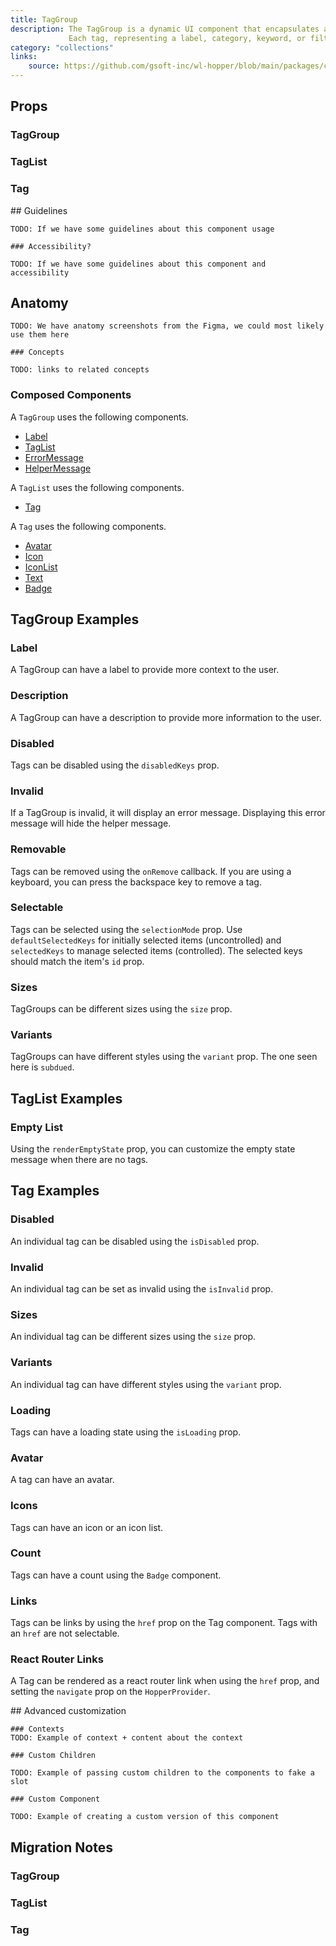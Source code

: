 ```yaml
---
title: TagGroup
description: The TagGroup is a dynamic UI component that encapsulates a collection of tags.
             Each tag, representing a label, category, keyword, or filter, is designed to be used within a TagList for groupings.
category: "collections"
links:
    source: https://github.com/gsoft-inc/wl-hopper/blob/main/packages/components/src/tag/src/TagGroup.tsx
---
```


<Example src="tag/docs/preview" />

## Props

### TagGroup

<PropTable component="TagGroup" />

### TagList

<PropTable component="TagList" />

### Tag

<PropTable component="Tag" />

<FeatureFlag flag="next">
    ## Guidelines

    TODO: If we have some guidelines about this component usage

    ### Accessibility?

    TODO: If we have some guidelines about this component and accessibility
</FeatureFlag>

## Anatomy

<FeatureFlag flag="rc">

    TODO: We have anatomy screenshots from the Figma, we could most likely use them here

    ### Concepts

    TODO: links to related concepts
</FeatureFlag>

### Composed Components

A `TagGroup` uses the following components.

- [Label](Label)
- [TagList](#props-taglist)
- [ErrorMessage](ErrorMessage)
- [HelperMessage](HelperMessage)

A `TagList` uses the following components.

- [Tag](#props-tag)

A `Tag` uses the following components.

- [Avatar](Avatar)
- [Icon](Icon)
- [IconList](IconList)
- [Text](Text)
- [Badge](Badge)

## TagGroup Examples

### Label

A TagGroup can have a label to provide more context to the user.

<Example src="tag/docs/tagGroup/label" />

### Description

A TagGroup can have a description to provide more information to the user.

<Example src="tag/docs/tagGroup/description" />

### Disabled

Tags can be disabled using the `disabledKeys` prop.

<Example src="tag/docs/tagGroup/disabled" />

### Invalid

If a TagGroup is invalid, it will display an error message. Displaying this error message will hide the helper message.

<Example src="tag/docs/tagGroup/invalid" />

### Removable

Tags can be removed using the `onRemove` callback.
If you are using a keyboard, you can press the backspace key to remove a tag.

<Example src="tag/docs/tagGroup/removable" />

### Selectable

Tags can be selected using the `selectionMode` prop.
Use `defaultSelectedKeys` for initially selected items (uncontrolled) and `selectedKeys` to manage selected items (controlled).
The selected keys should match the item's `id` prop.

<Example src="tag/docs/tagGroup/selectable" />

### Sizes

TagGroups can be different sizes using the `size` prop.

<Example src="tag/docs/tagGroup/sizes" />

### Variants

TagGroups can have different styles using the `variant` prop. The one seen here is `subdued`.

<Example src="tag/docs/tagGroup/variants" />

## TagList Examples

### Empty List

Using the `renderEmptyState` prop, you can customize the empty state message when there are no tags.

<Example src="tag/docs/tagList/empty" />

## Tag Examples

### Disabled

An individual tag can be disabled using the `isDisabled` prop.

<Example src="tag/docs/tag/disabled" />

### Invalid

An individual tag can be set as invalid using the `isInvalid` prop.

<Example src="tag/docs/tag/invalid" />

### Sizes

An individual tag can be different sizes using the `size` prop.

<Example src="tag/docs/tag/sizes" />

### Variants

An individual tag can have different styles using the `variant` prop.

<Example src="tag/docs/tag/variants" />

### Loading

Tags can have a loading state using the `isLoading` prop.

<Example src="tag/docs/tag/loading" />

### Avatar

A tag can have an avatar.

<Example src="tag/docs/tag/avatar" />

### Icons

Tags can have an icon or an icon list.

<Example src="tag/docs/tag/icons" />

### Count

Tags can have a count using the `Badge` component.

<Example src="tag/docs/tag/count" />

### Links

Tags can be links by using the `href` prop on the Tag component. Tags with an `href` are not selectable.

<Example src="tag/docs/tag/links" />

### React Router Links

A Tag can be rendered as a react router link when using the `href` prop, and setting the `navigate` prop on the `HopperProvider`.

<Example src="tag/docs/tag/reactRouterLinks" />

<FeatureFlag flag="next">
    ## Advanced customization

    ### Contexts
    TODO: Example of context + content about the context

    ### Custom Children

    TODO: Example of passing custom children to the components to fake a slot

    ### Custom Component

    TODO: Example of creating a custom version of this component
</FeatureFlag>

## Migration Notes

### TagGroup

<MigrateGuide src="tag/docs/migration-notes-tag-group" />

### TagList

<MigrateGuide src="tag/docs/migration-notes-tag-list" />

### Tag

<MigrateGuide src="tag/docs/migration-notes-tag" />

